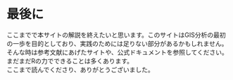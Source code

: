 # 最後に{-}
ここまでで本サイトの解説を終えたいと思います。このサイトはGIS分析の最初の一歩を目的としており、実践のためには足りない部分があるかもしれません。そんな時は参考文献にあげたサイトや、公式ドキュメントを参照してください。まだまだRの力でできることは多くあります。  
ここまで読んでくださり、ありがとうございました。